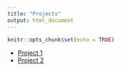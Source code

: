 ```yaml
---
title: "Projects"
output: html_document
---
```


```r
knitr::opts_chunk$set(echo = TRUE)
```

- [Project 1](/project1)
- [Project 2](/project2)